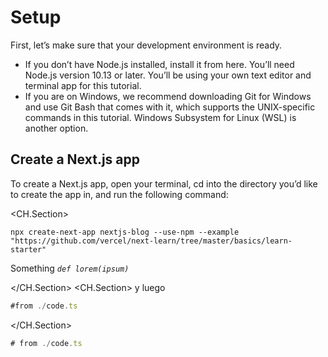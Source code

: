 # Setup

First, let’s make sure that your development environment is ready.

- If you don’t have Node.js installed, install it from here. You’ll need Node.js version 10.13 or later.
  You’ll be using your own text editor and terminal app for this tutorial.
- If you are on Windows, we recommend downloading Git for Windows and use Git Bash that comes with it, which supports the UNIX-specific commands in this tutorial. Windows Subsystem for Linux (WSL) is another option.

## Create a Next.js app

To create a Next.js app, open your terminal, cd into the directory you’d like to create the app in, and run the following command:

<CH.Section>

```shellscript
npx create-next-app nextjs-blog --use-npm --example "https://github.com/vercel/next-learn/tree/master/basics/learn-starter"
```

Something _`def lorem(ipsum)`_

</CH.Section>
<CH.Section>
y luego

```typescript NavBar.tsx
#from ./code.ts
```

</CH.Section>

```typescript NavBar.tsx
# from ./code.ts
```
